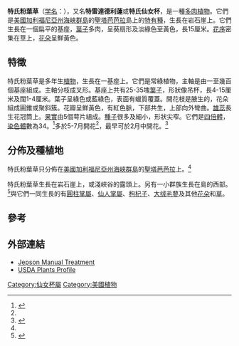 {{Speciesbox
|image = Dudleya traskiae.jpg
|status = G1
|status_system = TNC
|status_ref =
|genus = Dudleya
|species = traskiae
|authority = ({{tsl|en|Joseph Nelson Rose|Rose}}) {{tsl|en|Reid Venable Moran|Moran}}
|synonyms = 
* ''Stylophyllum traskae'' Rose
* ''Cotyledon traskae'' Fedde
* ''Echeveria traskae'' Berger
|synonyms_ref = <ref name=Moran1942>{{citation |url=http://www.crassulaceae.com/crassulaceae.com/botanik/pflanzen/botanzeige_scan_en.asp?gnr=1510&scan=133040&cat=8&name=Dudleya%A0traskiae |title=A Revision of ''Dudleya'', Subgenus ''Stylophyllum'' - II |year=1942 |journal=Desert Plant Life |volume=14 |pages=153–153 |author=Reid Venable Moran |accessdate=2020-06-10 |archive-date=2020-06-10 |archive-url=https://web.archive.org/web/20200610075321/https://www.crassulaceae.com/crassulaceae.com/botanik/pflanzen/botanzeige_scan_en.asp?gnr=1510&scan=133040&cat=8&name=Dudleya%A0traskiae |dead-url=no }}</ref>
}}
'''特氏粉葉草'''（[[学名|学名]]：''{{lang|la|Dudleya traskiae}}''），又名'''特雷達德利蓮'''或'''特氏仙女杯'''，是一種[[多肉植物|多肉植物]]。它們是[[美國|美國]][[加利福尼亞州|加利福尼亞州]][[海峽群島_(加利福尼亞州)|海峽群島]]的[[聖塔芭芭拉|聖塔芭芭拉]]島上的[[特有種|特有種]]，生長在岩石崖上。它們生長在一個扁平的基座，[[葉子|葉子]]多肉，呈葵扇形及淡綠色至黃色，長15厘米。[[花序|花序]]密集在莖上，[[花朵|花朵]]呈鮮黃色。

==特徵==
特氏粉葉草是多年生[[植物|植物]]，生長在一基座上。它們是常綠植物，主軸是由一至幾百個基座組成。主軸分枝成叉形。基座上共有25-35塊[[葉子|葉子]]，形狀像吊杯，長4-15厘米及闊1-4厘米。葉子呈綠色或藍綠色，表面有蠟質覆蓋。開花枝是腋生的，花朵組成圓錐或聚斜簇。花瓣呈鮮黃色，有紅色脈，下部共生，上部向外彎曲。[[雄蕊|雄蕊]]長生花冠筒上。[[果實|果實]]由5個萼片組成。[[種子|種子]]很多及細小，形狀尖窄。它們是[[四倍體|四倍體]]，[[染色體|染色體]]數為34。<ref name="Moran">{{citation |last=Moran |first=R.V. |year=1951 |title=A Revision of ''Dudleya'' |series=Ph.D. Dissertation |publisher=University of California |publication-place=Berkeley, CA}}</ref>多於5-7月開花<ref name="Moran" />，最早可於2月中開花。<ref name="Clark">{{citation |title=Status of the endangered and rare plants on Santa Barbara Island Channel Islands National Park |first=Ronilee A. |last=Clark |first2=William L. |last2=Halvorson |publisher=Endangered Plant Program, Natural Heritage Division, California Department of Fish and Game |year=1989 |url=http://nrm.dfg.ca.gov/FileHandler.ashx?DocumentVersionID=7032 |format=pdf |accessdate=2009-07-30 |archive-date=2017-05-25 |archive-url=https://web.archive.org/web/20170525105417/https://nrm.dfg.ca.gov/FileHandler.ashx?DocumentVersionID=7032 |dead-url=no }}</ref>

==分佈及種植地==
特氏粉葉草只分佈在[[美國|美國]][[加利福尼亞州|加利福尼亞州]][[海峽群島_(加利福尼亞州)|海峽群島]]的[[聖塔芭芭拉|聖塔芭芭拉]]上。<ref name="Clark" />

特氏粉葉草生長在岩石崖上，或淺峽谷的露頭上。另有一小群族生長在島的西部。<ref>{{citation |last=Dunkle |first=M.B. |year=1950 |title=Plant Ecology of the Channel Islands of California |journal=Allen Hancock Pacific Expeditions |volume=13 |issue=3 |pages=247–386 |publisher=University of Southern California Press |publication-place=Los Angeles, CA}}</ref>與它們一同生長的有[[圓柱掌屬|圓柱掌屬]]、[[仙人掌屬|仙人掌屬]]、[[枸杞子|枸杞子]]、[[大绒毛蓼|大绒毛蓼]]及其他[[花朵|花朵]]和[[草|草]]。

==參考==
{{reflist}}

==外部連結==
* [http://ucjeps.berkeley.edu/cgi-bin/get_JM_treatment.pl?3284,3295,3335 Jepson Manual Treatment] {{Wayback|url=http://ucjeps.berkeley.edu/cgi-bin/get_JM_treatment.pl?3284,3295,3335 |date=20170525105359 }}
* [http://plants.usda.gov/java/profile?symbol=DUTR USDA Plants Profile] {{Wayback|url=http://plants.usda.gov/java/profile?symbol=DUTR |date=20121105115656 }}
{{Taxonbar|from=Q5228444}}

[[Category:仙女杯屬|Category:仙女杯屬]]
[[Category:美國植物|Category:美國植物]]
